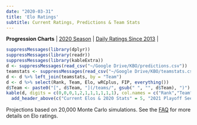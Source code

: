 ```yaml
---
date: "2020-03-31"
title: 'Elo Ratings'
subtitle: Current Ratings, Predictions & Team Stats
---
```


**Progression Charts** | [2020 Season](/elo2020/) | [Daily Ratings Since 2013](/elohistory/) |
<br>

```r
suppressMessages(library(dplyr))
suppressMessages(library(readr))
suppressMessages(library(kableExtra))
d <- suppressMessages(read_csv("~/Google Drive/KBO/predictions.csv"))
teamstats <- suppressMessages(read_csv("~/Google Drive/KBO/teamstats.csv"))
d <- d %>% left_join(teamstats, by = "Team")
d <- d %>% select(Rank, Team, Elo, wRCplus, FIP, everything())
d$Team <- paste0("[", d$Team, "](/teams/", gsub(" ", "", d$Team), ")") 
kable(d, digits = c(0,0,0,1,2,1,1,1,1,1,1), col.names = c("Rank","Team","Elo", "wRC+", "FIP", "1st","2nd","3rd","4th","5th","Out")) %>%
  add_header_above(c("Current Elos & 2020 Stats" = 5, "2021 Playoff Seed Likelihood (%)" = 6)) %>% kable_styling(bootstrap_options = c("striped", "hover"), fixed_thead = T) %>% column_spec(2, bold = T) %>% column_spec(5, border_right = T)
```
Projections based on 20,000 Monte Carlo simulations. See the [FAQ](https://www.kbofancystats.com/faq/eloratings/) for more details on Elo ratings.